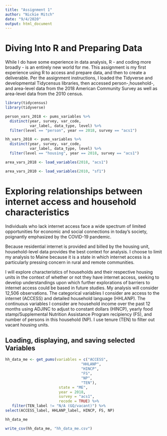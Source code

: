```yaml
---
title: "Assignment 1"
author: "Nickie Mitch"
date: "9/4/2020"
output: html_document
---
```

# Diving Into R and Preparing Data

While I do have some experience in data analysis, R - and coding more broadly - is an entirely new world for me. This assignment is my first experience using R to access and prepare data, and then to create a deliverable. Per the assignment instructions, I loaded the Tidyverse and developmental Tidycensus libraries, then accessed person-,household-, and area-level data from the 2018 American Community Survey as well as area-level data from the 2010 census.

```r
library(tidycensus)
library(tidyverse)
```

```r
person_vars_2018 <- pums_variables %>%
  distinct(year, survey, var_code, 
           var_label, data_type, level) %>%
  filter(level == "person", year == 2018, survey == "acs1")
```

```r
hh_vars_2018 <- pums_variables %>%
  distinct(year, survey, var_code, 
           var_label, data_type, level) %>%
  filter(level == "housing", year == 2018, survey == "acs1")
```

```r
area_vars_2018 <- load_variables(2018, "acs1")
```

```r
area_vars_2010 <- load_variables(2010, "sf1")
```

# Exploring relationships between internet access and household characteristics

Individuals who lack internet access face a wide spectrum of limited opportunities for economic and social connections in today's society, poignantly emphasized by the COVID-19 pandemic. 

Because residential internet is provided and billed by the housing unit, household-level data provides the best context for analysis. I choose to limit my analysis to Maine because it is a state in which internet access is a particularly pressing concern in rural and remote communities. 

I will explore characteristics of households and their respective housing units in the context of whether or not they have internet access, seeking to develop understandings upon which further explorations of barriers to internet access could be based in future studies. My analysis will consider 12,506 observations. The categorical variables I consider are access to the internet (ACCESS) and detailed household language (HHLANP). The continuous variables I consider are household income over the past 12 months using ADJINC to adjust to constant dollars (HINCP), yearly food stamp/Supplemental Nutrition Assistance Program recipiency (FS), and number of persons in this household (NP). I use tenure (TEN) to filter out vacant housing units. 

## Loading, displaying, and saving selected Variables

```r
hh_data_me <- get_pums(variables = c("ACCESS",
                                  "HHLANP", 
                                  "HINCP",
                                  "FS", 
                                  "NP",
                                  "TEN"),
                        state = "ME", 
                        year = 2018, 
                        survey = "acs1",
                        recode = TRUE) %>%
   filter(TEN_label != "N/A (GQ/vacant)") %>%
select(ACCESS_label, HHLANP_label, HINCP, FS, NP)
```

```r
hh_data_me
```

```r
write_csv(hh_data_me, "hh_data_me.csv")
```

